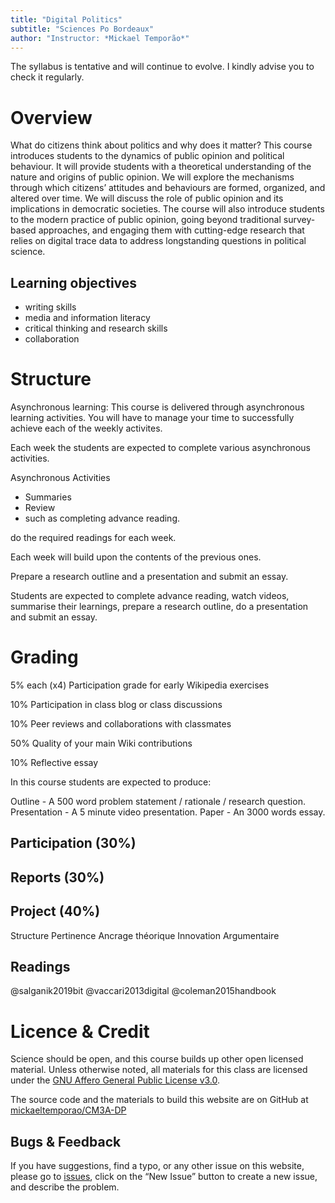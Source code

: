 ```yaml
---
title: "Digital Politics"
subtitle: "Sciences Po Bordeaux"
author: "Instructor: *Mickael Temporão*"
---
```


The syllabus is tentative and will continue to evolve. I kindly advise you to check it regularly.

# Overview

What do citizens think about politics and why does it matter? This course introduces students to the dynamics of public opinion and political behaviour. It will provide students with a theoretical understanding of the nature and origins of public opinion. We will explore the mechanisms through which citizens’ attitudes and behaviours are formed, organized, and altered over time. We will discuss the role of public opinion and its implications in democratic societies. The course will also introduce students to the modern practice of public opinion, going beyond traditional survey-based approaches, and engaging them with cutting-edge research that relies on digital trace data to address longstanding questions in political science.

## Learning objectives

- writing skills
- media and information literacy
- critical thinking and research skills
- collaboration

# Structure

Asynchronous learning: This course is delivered through asynchronous learning activities. You will have to manage your time to successfully achieve each of the weekly activites.


Each week the students are expected to complete various asynchronous activities.

Asynchronous Activities


- Summaries
- Review
-
such as completing advance reading.

do the required readings  for each week.

Each week will build upon the contents of the previous ones.


Prepare a research outline and a presentation and submit an essay.

Students are expected to complete advance reading, watch videos, summarise their learnings, prepare a research outline, do a presentation and submit an essay.

# Grading

5% each (x4) Participation grade for early Wikipedia exercises

10% Participation in class blog or class discussions

10% Peer reviews and collaborations with classmates

50% Quality of your main Wiki contributions

10% Reflective essay

In this course students are expected to produce:

Outline
    - A 500 word problem statement / rationale / research question.
Presentation
    - A 5 minute video presentation.
Paper
    - An 3000 words essay.


## Participation (30%)
## Reports (30%)

## Project (40%)

Structure
Pertinence
Ancrage théorique
Innovation
Argumentaire

## Readings

\@salganik2019bit
\@vaccari2013digital
\@coleman2015handbook


# Licence & Credit

Science should be open, and this course builds up other open licensed material. Unless otherwise noted, all materials for this class are licensed under the [GNU Affero General Public License v3.0](https://spdx.org/licenses/AGPL-3.0-or-later.html).

The source code and the materials to build this website are on GitHub at [mickaeltemporao/CM3A-DP](https://github.com/mickaeltemporao/CM3A-DP)

## Bugs & Feedback

If you have suggestions, find a typo, or any other issue on this website, please go to [issues](https://github.com/mickaeltemporao/CM3A-DP/issues), click on the "New Issue" button to create a new issue, and describe the problem.

